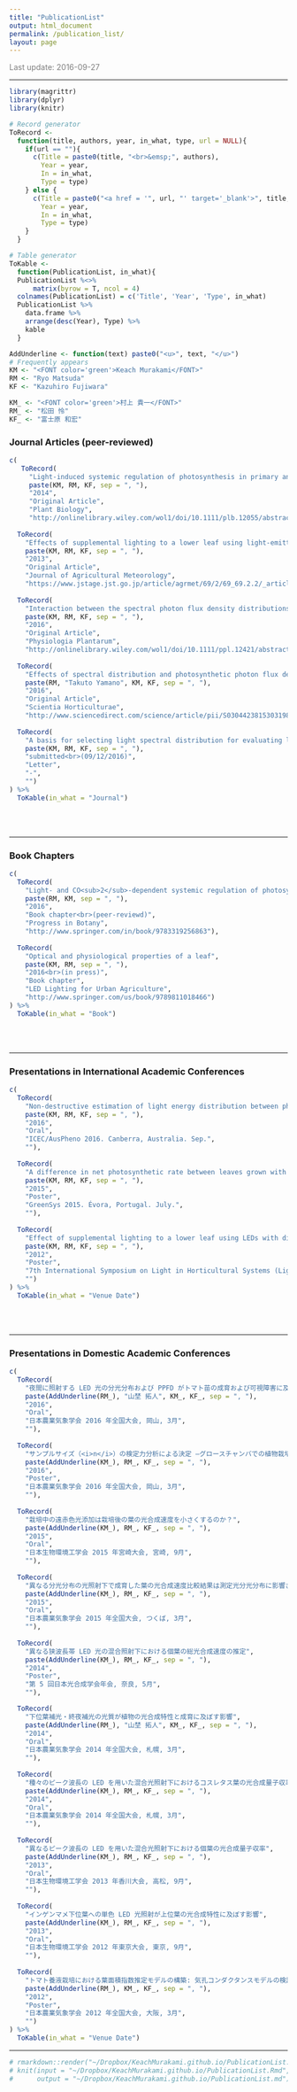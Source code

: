 ```yaml
---
title: "PublicationList"
output: html_document
permalink: /publication_list/
layout: page
---
```


<FONT color="grey">Last update: 2016-09-27  </FONT><br>

--------------

```r
library(magrittr)
library(dplyr)
library(knitr)

# Record generator
ToRecord <-
  function(title, authors, year, in_what, type, url = NULL){
    if(url == ""){
      c(Title = paste0(title, "<br>&emsp;", authors),
        Year = year,
        In = in_what,
        Type = type)
    } else {
      c(Title = paste0("<a href = '", url, "' target='_blank'>", title, "</a><br>&emsp;", authors),
        Year = year,
        In = in_what,
        Type = type)
    }
  }

# Table generator
ToKable <-
  function(PublicationList, in_what){
  PublicationList %<>%
      matrix(byrow = T, ncol = 4)
  colnames(PublicationList) = c('Title', 'Year', 'Type', in_what)
  PublicationList %>%
    data.frame %>%
    arrange(desc(Year), Type) %>%
    kable
  }

AddUnderline <- function(text) paste0("<u>", text, "</u>")
# Frequently appears
KM <- "<FONT color='green'>Keach Murakami</FONT>"
RM <- "Ryo Matsuda"
KF <- "Kazuhiro Fujiwara"

KM_ <- "<FONT color='green'>村上 貴一</FONT>"
RM_ <- "松田 怜"
KF_ <- "富士原 和宏"

```


### Journal Articles (peer-reviewed)
```r
c(
   ToRecord(
     "Light-induced systemic regulation of photosynthesis in primary and trifoliate leaves of <i>Phaseolus vulgaris</i>: effects of photosynthetic photon flux density (PPFD) <i>versus</i> spectrum",
     paste(KM, RM, KF, sep = ", "),
     "2014",
     "Original Article",
     "Plant Biology",
     "http://onlinelibrary.wiley.com/wol1/doi/10.1111/plb.12055/abstract"),
   
  ToRecord(
    "Effects of supplemental lighting to a lower leaf using light-emitting diodes with different spectra on the leaf photosynthetic rate in sweet pepper",
    paste(KM, RM, KF, sep = ", "),
    "2013",
    "Original Article",
    "Journal of Agricultural Meteorology",
    "https://www.jstage.jst.go.jp/article/agrmet/69/2/69_69.2.2/_article"),
  
  ToRecord(
    "Interaction between the spectral photon flux density distributions of light during growth and for measurements in net photosynthetic rates of cucumber leaves",
    paste(KM, RM, KF, sep = ", "),
    "2016",
    "Original Article",
    "Physiologia Plantarum",
    "http://onlinelibrary.wiley.com/wol1/doi/10.1111/ppl.12421/abstract"),
  
  ToRecord(
    "Effects of spectral distribution and photosynthetic photon flux density for overnight LED light irradiation on tomato seedling growth and leaf injury",
    paste(RM, "Takuto Yamano", KM, KF, sep = ", "),
    "2016",
    "Original Article",
    "Scientia Horticulturae",
    "http://www.sciencedirect.com/science/article/pii/S0304423815303198"),
    
  ToRecord(
    "A basis for selecting light spectral distribution for evaluating leaf photosynthetic rates of plants grown under different light spectral distributions",
    paste(KM, RM, KF, sep = ", "),
    "submitted<br>(09/12/2016)",
    "Letter",
    "-",
    "")
) %>%
  ToKable(in_what = "Journal")
```

<br>
<br>

--------------







### Book Chapters
```r
c(
  ToRecord(
    "Light- and CO<sub>2</sub>-dependent systemic regulation of photosynthesis",
    paste(RM, KM, sep = ", "),
    "2016",
    "Book chapter<br>(peer-reviewd)",
    "Progress in Botany",
    "http://www.springer.com/in/book/9783319256863"),
  
  ToRecord(
    "Optical and physiological properties of a leaf",
    paste(KM, RM, sep = ", "),
    "2016<br>(in press)",
    "Book chapter",
    "LED Lighting for Urban Agriculture",
    "http://www.springer.com/us/book/9789811018466")
) %>%
  ToKable(in_what = "Book")
```

<br>
<br>

--------------







### Presentations in International Academic Conferences
```r
c(  
  ToRecord(
    "Non-destructive estimation of light energy distribution between photosystems",
    paste(KM, RM, KF, sep = ", "),
    "2016",
    "Oral",
    "ICEC/AusPheno 2016. Canberra, Australia. Sep.",
    ""),
  
  ToRecord(
    "A difference in net photosynthetic rate between leaves grown with and without far-red light depends on the spectral distribution of measuring light",
    paste(KM, RM, KF, sep = ", "),
    "2015",
    "Poster",
    "GreenSys 2015. Évora, Portugal. July.",
    ""),
  
  ToRecord(
    "Effect of supplemental lighting to a lower leaf using LEDs with different wavelengths on leaf photosynthetic characteristics in sweet pepper",
    paste(KM, RM, KF, sep = ", "),
    "2012",
    "Poster",
    "7th International Symposium on Light in Horticultural Systems (LightSym 2012). Wageningen, The Netherlands. Oct.",
    "")
) %>%
  ToKable(in_what = "Venue Date")
```

<br>
<br>

--------------







### Presentations in Domestic Academic Conferences
```r
c(
  ToRecord(
    "夜間に照射する LED 光の分光分布および PPFD がトマト苗の成育および可視障害に及ぼす影響",
    paste(AddUnderline(RM_), "山埜 拓人", KM_, KF_, sep = ", "),
    "2016",
    "Oral",
    "日本農業気象学会 2016 年全国大会, 岡山, 3月",
    ""),
  
  ToRecord(
    "サンプルサイズ（<i>n</i>）の検定力分析による決定 ―グロースチャンバでの植物栽培試験での例—",
    paste(AddUnderline(KM_), RM_, KF_, sep = ", "),
    "2016",
    "Poster",
    "日本農業気象学会 2016 年全国大会, 岡山, 3月",
    ""),
  
  ToRecord(
    "栽培中の遠赤色光添加は栽培後の葉の光合成速度を小さくするのか？",
    paste(AddUnderline(KM_), RM_, KF_, sep = ", "),
    "2015",
    "Oral",
    "日本生物環境工学会 2015 年宮崎大会, 宮崎, 9月",
    ""),
  
  ToRecord(
    "異なる分光分布の光照射下で成育した葉の光合成速度比較結果は測定光分光分布に影響される",
    paste(AddUnderline(KM_), RM_, KF_, sep = ", "),
    "2015",
    "Oral",
    "日本農業気象学会 2015 年全国大会, つくば, 3月",
    ""),
  
  ToRecord(
    "異なる狭波長帯 LED 光の混合照射下における個葉の総光合成速度の推定",
    paste(AddUnderline(KM_), RM_, KF_, sep = ", "),
    "2014",
    "Poster",
    "第 5 回日本光合成学会年会, 奈良, 5月",
    ""),

  ToRecord(
    "下位葉補光・終夜補光の光質が植物の光合成特性と成育に及ぼす影響",
    paste(AddUnderline(RM_), "山埜 拓人", KM_, KF_, sep = ", "),
    "2014",
    "Oral",
    "日本農業気象学会 2014 年全国大会, 札幌, 3月",
    ""),
  
  ToRecord(
    "種々のピーク波長の LED を用いた混合光照射下におけるコスレタス葉の光合成量子収率",
    paste(AddUnderline(KM_), RM_, KF_, sep = ", "),
    "2014",
    "Oral",
    "日本農業気象学会 2014 年全国大会, 札幌, 3月",
    ""),
  
  ToRecord(
    "異なるピーク波長の LED を用いた混合光照射下における個葉の光合成量子収率",
    paste(AddUnderline(KM_), RM_, KF_, sep = ", "),
    "2013",
    "Oral",
    "日本生物環境工学会 2013 年香川大会, 高松, 9月",
    ""),
  
  ToRecord(
    "インゲンマメ下位葉への単色 LED 光照射が上位葉の光合成特性に及ぼす影響",
    paste(AddUnderline(KM_), RM_, KF_, sep = ", "),
    "2013",
    "Oral",
    "日本生物環境工学会 2012 年東京大会, 東京, 9月",
    ""),
  
  ToRecord(
    "トマト養液栽培における葉面積指数推定モデルの構築: 気孔コンダクタンスモデルの検討",
    paste(AddUnderline(RM_), KM_, KF_, sep = ", "),
    "2012",
    "Poster",
    "日本農業気象学会 2012 年全国大会, 大阪, 3月",
    "")
) %>%
  ToKable(in_what = "Venue Date")
```

----

```r
# rmarkdown::render("~/Dropbox/KeachMurakami.github.io/PublicationList.Rmd")
# knit(input = "~/Dropbox/KeachMurakami.github.io/PublicationList.Rmd",
#      output = "~/Dropbox/KeachMurakami.github.io/PublicationList.md")
```